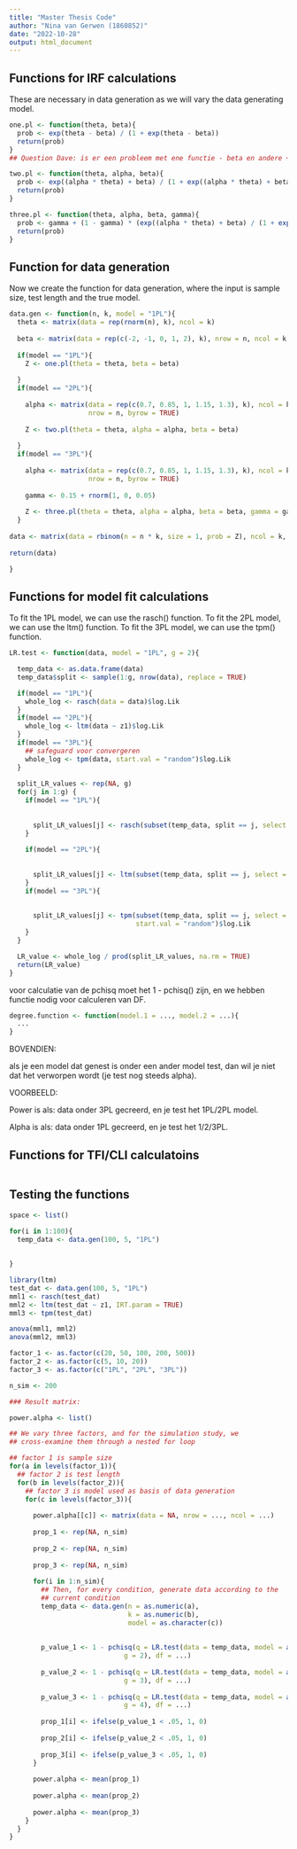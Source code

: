 ```yaml
---
title: "Master Thesis Code"
author: "Nina van Gerwen (1860852)"
date: "2022-10-28"
output: html_document
---
```


## Functions for IRF calculations

These are necessary in data generation as we will vary the data generating model.

```r
one.pl <- function(theta, beta){
  prob <- exp(theta - beta) / (1 + exp(theta - beta))
  return(prob)
}
## Question Dave: is er een probleem met ene functie - beta en andere + beta

two.pl <- function(theta, alpha, beta){
  prob <- exp((alpha * theta) + beta) / (1 + exp((alpha * theta) + beta))
  return(prob)
}

three.pl <- function(theta, alpha, beta, gamma){
  prob <- gamma + (1 - gamma) * (exp((alpha * theta) + beta) / (1 + exp((alpha + theta) + beta)))
  return(prob)
}

```

## Function for data generation

Now we create the function for data generation, where the input is 
sample size, test length and the true model.

```r
data.gen <- function(n, k, model = "1PL"){
  theta <- matrix(data = rep(rnorm(n), k), ncol = k)
  
  beta <- matrix(data = rep(c(-2, -1, 0, 1, 2), k), nrow = n, ncol = k, byrow = TRUE)
  
  if(model == "1PL"){
    Z <- one.pl(theta = theta, beta = beta)
  
  }
  if(model == "2PL"){
      
    alpha <- matrix(data = rep(c(0.7, 0.85, 1, 1.15, 1.3), k), ncol = k,
                    nrow = n, byrow = TRUE)
  
    Z <- two.pl(theta = theta, alpha = alpha, beta = beta)
    
  }
  if(model == "3PL"){
    
    alpha <- matrix(data = rep(c(0.7, 0.85, 1, 1.15, 1.3), k), ncol = k,
                    nrow = n, byrow = TRUE)
  
    gamma <- 0.15 + rnorm(1, 0, 0.05)
  
    Z <- three.pl(theta = theta, alpha = alpha, beta = beta, gamma = gamma)
  }
  
data <- matrix(data = rbinom(n = n * k, size = 1, prob = Z), ncol = k, nrow = n)
  
return(data)

}
```

## Functions for model fit calculations

To fit the 1PL model, we can use the rasch() function.
To fit the 2PL model, we can use the ltm() function.
To fit the 3PL model, we can use the tpm() function.

```r

LR.test <- function(data, model = "1PL", g = 2){

  temp_data <- as.data.frame(data)
  temp_data$split <- sample(1:g, nrow(data), replace = TRUE)

  if(model == "1PL"){
    whole_log <- rasch(data = data)$log.Lik
  }
  if(model == "2PL"){
    whole_log <- ltm(data ~ z1)$log.Lik
  }
  if(model == "3PL"){
    ## safeguard voor convergeren
    whole_log <- tpm(data, start.val = "random")$log.Lik
  }
  
  split_LR_values <- rep(NA, g)
  for(j in 1:g) {
    if(model == "1PL"){
      
      
      split_LR_values[j] <- rasch(subset(temp_data, split == j, select = -split))$log.Lik
    }
    
    if(model == "2PL"){
      
      
      split_LR_values[j] <- ltm(subset(temp_data, split == j, select = -split) ~ z1, IRT.param = TRUE)$log.Lik
    }
    if(model == "3PL"){
      
      
      split_LR_values[j] <- tpm(subset(temp_data, split == j, select = -split),
                                start.val = "random")$log.Lik
    }
  }

  LR_value <- whole_log / prod(split_LR_values, na.rm = TRUE)
  return(LR_value)
}

```

voor calculatie van de pchisq moet het 1 - pchisq() zijn, en we hebben
functie nodig voor calculeren van DF.

```r
degree.function <- function(model.1 = ..., model.2 = ...){
  ...
}

```


BOVENDIEN:

als je een model dat genest is onder een ander model test, dan wil je niet
dat het verworpen wordt (je test nog steeds alpha).

VOORBEELD:

Power is als: data onder 3PL gecreerd, en je test het 1PL/2PL model.

Alpha is als: data onder 1PL gecreerd, en je test het 1/2/3PL.

## Functions for TFI/CLI calculatoins

```r

```


## Testing the functions

```r

space <- list()

for(i in 1:100){
  temp_data <- data.gen(100, 5, "1PL")
  
  
}

library(ltm)
test_dat <- data.gen(100, 5, "1PL")
mml1 <- rasch(test_dat)
mml2 <- ltm(test_dat ~ z1, IRT.param = TRUE)
mml3 <- tpm(test_dat)

anova(mml1, mml2)
anova(mml2, mml3)
```

```r
factor_1 <- as.factor(c(20, 50, 100, 200, 500))
factor_2 <- as.factor(c(5, 10, 20))
factor_3 <- as.factor(c("1PL", "2PL", "3PL"))

n_sim <- 200

### Result matrix:

power.alpha <- list()

## We vary three factors, and for the simulation study, we 
## cross-examine them through a nested for loop

## factor 1 is sample size
for(a in levels(factor_1)){
  ## factor 2 is test length
  for(b in levels(factor_2)){
    ## factor 3 is model used as basis of data generation
    for(c in levels(factor_3)){
      
      power.alpha[[c]] <- matrix(data = NA, nrow = ..., ncol = ...)
      
      prop_1 <- rep(NA, n_sim)
      
      prop_2 <- rep(NA, n_sim)
      
      prop_3 <- rep(NA, n_sim)
      
      for(i in 1:n_sim){
        ## Then, for every condition, generate data according to the
        ## current condition
        temp_data <- data.gen(n = as.numeric(a), 
                              k = as.numeric(b), 
                              model = as.character(c))
        
        
        p_value_1 <- 1 - pchisq(q = LR.test(data = temp_data, model = as.character(c),
                             g = 2), df = ...)
        
        p_value_2 <- 1 - pchisq(q = LR.test(data = temp_data, model = as.character(c),
                             g = 3), df = ...)
        
        p_value_3 <- 1 - pchisq(q = LR.test(data = temp_data, model = as.character(c),
                             g = 4), df = ...)
        
        prop_1[i] <- ifelse(p_value_1 < .05, 1, 0)
        
        prop_2[i] <- ifelse(p_value_2 < .05, 1, 0)
        
        prop_3[i] <- ifelse(p_value_3 < .05, 1, 0)
      }
      
      power.alpha <- mean(prop_1)
      
      power.alpha <- mean(prop_2)
      
      power.alpha <- mean(prop_3)
    }
  }
}
```

